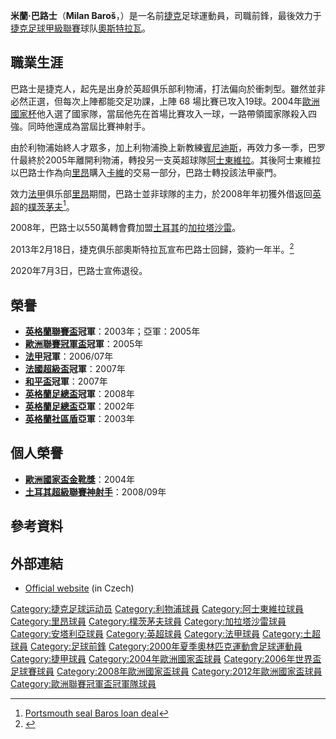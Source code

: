 {{noteTA
|G1=liverpoolfc
|G2=uefa
|G3=football
|G4=EPL
|G5=法甲
|T=zh:米兰·巴罗什;zh-hans:米兰·巴罗什;zh-hk:米蘭·巴路士;zh-tw:米蘭·巴羅什;
|1=zh:巴罗什;zh-hans:巴罗什;zh-hk:巴路士;zh-tw:巴羅什;
|2=zh-hans:奥斯特拉瓦;zh-hk:奧斯泰華;zh-tw:奧斯特拉瓦;
|3=zh-hans:博莱斯拉夫;zh-hant:博萊斯拉夫;zh-hk:波利斯拉夫;
}}
{{Football player infobox
| playername= 米蘭·巴路士<br />''Milan Baroš''
| image = Milan Baroš3, FCB-SLAVIA 30092018.jpg
| alt = Photograph of a player in a white football kit standing on grass
| image_size = 240
| fullname            = Milan Baroš<ref name="Hugman2008-09">{{Cite book
 | editor-first = Barry J.
 | editor-last = Hugman
 | title = The PFA Footballers' Who's Who 2008–09
 | year = 2008
 | publisher = Mainstream Publishing
 | isbn = 978-1-84596-324-8
 | page = 38 }}</ref>
| birth_date          = {{Birth date and age|df=y|1981|10|28}}<ref name="Hugman2008-09"/>
| birth_place         = [[捷克斯洛伐克|捷克斯洛伐克]][[瓦拉什斯凱梅濟日奇|瓦拉什斯凱梅濟日奇]]
| height              = {{convert|1.82|m|abbr=on}}<ref>{{cite web |url=http://www.fkmb.eu/club/hrac.php?s=2016&=1&p=718 |title=存档副本 |accessdate=2016-06-07 |deadurl=yes |archiveurl=https://web.archive.org/web/20160624031507/http://www.fkmb.eu/club/hrac.php?s=2016&=1&p=718 |archivedate=2016-06-24 }}</ref>
| nickname = Bari、Mills、<br />Tropican Brunette 
| currentclub = 
| position = [[前鋒_(足球)|前鋒]]
| youthyears1         = 1987–1991 |youthclubs1 = Vigantice
| youthyears2         = 1991–1993 |youthclubs2 = Rožnov p. Radhoštěm
| youthyears3         = 1993–1998 |youthclubs3 = [[奧斯特拉瓦巴尼克足球俱樂部|奧斯特拉瓦]]
| years1              = 1998–2001 |clubs1      = [[奧斯特拉瓦巴尼克足球俱樂部|奧斯特拉瓦]]    |caps1 = 76 |goals1 = 23
| years2              = 2002–2005 |clubs2      = [[利物浦足球俱乐部|利物浦]]                  |caps2 = 68 |goals2 = 19
| years3              = 2005–2007 |clubs3      = [[阿士東維拉足球俱樂部|阿士東維拉]]          |caps3 = 42 |goals3 = 9
| years4              = 2007–2008 |clubs4      = [[里昂足球俱樂部|里昂]]                      |caps4 = 24 |goals4 = 7
| years5              = 2008       |clubs5      = → [[朴茨茅斯足球俱乐部|樸茨茅夫]]           |caps5 = 12 |goals5 = 0
| years6              = 2008–2013 |clubs6      = [[加拉塔沙雷|加拉塔沙雷]]                               |caps6 = 93 |goals6 = 48
| years7              = 2013       |clubs7      = [[奧斯特拉瓦巴尼克足球俱樂部|奧斯特拉瓦]]    |caps7 = 12 |goals7 = 5
| years8              = 2013–2014 |clubs8      = {{le|安塔利亚足球俱乐部|Antalyaspor|安塔利亚}}              |caps8 = 13 |goals8 = 2
| years9              = 2014–2015 |clubs9 = [[奧斯特拉瓦巴尼克足球俱樂部|奧斯特拉瓦]]          |caps9 = 11 |goals9 = 2
| years10             = 2015–2016     |clubs10 = [[博莱斯拉夫足球俱乐部|博莱斯拉夫]]   |caps10 = 21 |goals10 = 6
| years11 = 2016–2017
| clubs11 = [[利貝雷茨足球俱樂部|利貝雷茨]]
| caps11 = 24
| goals11 = 5
| years12 = 2017–2020
| clubs12 = [[奧斯特拉瓦巴尼克足球俱樂部|奧斯特拉瓦]]
| caps12 = 58
| goals12 = 16
| totalcaps = 454
| totalgoals = 141
| nationalyears1      = 1996–1997 |nationalteam1 = 捷克U15                            |nationalcaps1 = 7 |nationalgoals1 = 3
| nationalyears2      = 1997–1998 |nationalteam2 = 捷克U16                            |nationalcaps2 = 5 |nationalgoals2 = 1
| nationalyears3      = 1998       |nationalteam3 = 捷克U17                            |nationalcaps3 = 4 |nationalgoals3 = 1
| nationalyears4      = 1998–2000 |nationalteam4 = 捷克U18                            |nationalcaps4 = 19|nationalgoals4 = 5
| nationalyears5      = 1999–2002 |nationalteam5 = [[捷克21歲以下國家足球隊|捷克U21]] |nationalcaps5 = 19 |nationalgoals5 = 9
| nationalyears6      = 2001–2012 |nationalteam6 = [[捷克國家足球隊|捷克]]                         |nationalcaps6 = 93 |nationalgoals6 = 41
|club-update = 2015年4月5日
}}

'''米蘭·巴路士'''（'''Milan Baroš'''，{{bd|1981年|10月28日|catidx=Baros, Milan}}）是一名前[[捷克|捷克]]足球運動員，司職前鋒，最後效力于[[捷克足球甲級聯賽|捷克足球甲級聯賽]]球队[[奧斯特拉瓦巴尼克足球俱樂部|奧斯特拉瓦]]。

==職業生涯==

巴路士是捷克人，起先是出身於英超俱乐部利物浦，打法偏向於衝刺型。雖然並非必然正選，但每次上陣都能交足功課，上陣 68 場比賽已攻入19球。2004年[[歐洲國家杯|歐洲國家杯]]他入選了國家隊，當屆他先在首場比賽攻入一球，一路帶領國家隊殺入四強。同時他還成為當屆比賽神射手。

由於利物浦始終人才眾多，加上利物浦換上新教練[[拉法埃尔·贝尼特斯|賓尼迪斯]]，再效力多一季，巴罗什最終於2005年離開利物浦，轉投另一支英超球隊[[阿士東維拉|阿士東維拉]]。其後阿士東維拉以巴路士作為向[[里昂足球俱樂部|里昂]]購入[[約翰·卡魯|卡維]]的交易一部分，巴路士轉投該法甲豪門。

效力[[法甲|法甲]]俱乐部[[里昂足球俱樂部|里昂]]期間，巴路士並非球隊的主力，於2008年年初獲外借返回[[英格蘭足球超級聯賽|英超]]的[[朴茨茅斯足球俱乐部|樸茨茅夫]]<ref>[http://news.bbc.co.uk/sport2/hi/football/teams/p/portsmouth/7207454.stm Portsmouth seal Baros loan deal]</ref>。

2008年，巴路士以550萬轉會費加盟[[土耳其|土耳其]]的[[加拉塔沙雷|加拉塔沙雷]]。

2013年2月18日，捷克俱乐部奧斯特拉瓦宣布巴路士回歸，簽約一年半。<ref>{{cite web|title=Milan Baros leaves Galatasaray for Czech Republic's Banik Ostrava|url=http://sportsillustrated.cnn.com/soccer/news/20130218/milan-baros-czech-republic-galatasaray.ap/|work=Associated Press|publisher=Sports Illustrated|accessdate=12 January 2014}}</ref>

2020年7月3日，巴路士宣佈退役。

== 榮譽 ==
* '''[[英格蘭聯賽盃|英格蘭聯賽盃]]冠軍'''：2003年；亞軍：2005年
* '''[[歐洲聯賽冠軍盃|歐洲聯賽冠軍盃]]冠軍'''：2005年
* '''[[法國甲組足球聯賽|法甲]]冠軍'''：2006/07年
* '''[[法國超級盃|法國超級盃]]冠軍'''：2007年
* '''[[和平盃|和平盃]]冠軍'''：2007年
* '''[[英格蘭足總盃|英格蘭足總盃]]冠軍'''：2008年
* '''[[英格蘭足總盃|英格蘭足總盃]]亞軍'''：2002年
* '''[[英格蘭社區盾|英格蘭社區盾]]亞軍'''：2003年

== 個人榮譽 ==
* '''[[歐洲國家盃金靴獎|歐洲國家盃金靴獎]]'''：2004年
* '''[[土耳其超級聯賽神射手|土耳其超級聯賽神射手]]'''：2008/09年

== 參考資料 ==
<div class="references-small">
<references />
</div>

== 外部連結 ==
* [http://www.milanbaros.cz/ Official website] (in Czech)

{{2004年欧洲足球锦标赛捷克参赛名单}}
{{2006年世界杯足球赛捷克参赛名单}}
{{2008年欧洲足球锦标赛捷克参赛名单}}

{{Authority control}}
{{DEFAULTSORT:Baros, Milan}}

[[Category:捷克足球运动员|Category:捷克足球运动员]]
[[Category:利物浦球員|Category:利物浦球員]]
[[Category:阿士東維拉球員|Category:阿士東維拉球員]]
[[Category:里昂球員|Category:里昂球員]]
[[Category:樸茨茅夫球員|Category:樸茨茅夫球員]]
[[Category:加拉塔沙雷球員|Category:加拉塔沙雷球員]]
[[Category:安塔利亞球員|Category:安塔利亞球員]]
[[Category:英超球員|Category:英超球員]]
[[Category:法甲球員|Category:法甲球員]]
[[Category:土超球員|Category:土超球員]]
[[Category:足球前鋒|Category:足球前鋒]]
[[Category:2000年夏季奧林匹克運動會足球運動員|Category:2000年夏季奧林匹克運動會足球運動員]]
[[Category:捷甲球員|Category:捷甲球員]]
[[Category:2004年歐洲國家盃球員|Category:2004年歐洲國家盃球員]]
[[Category:2006年世界盃足球賽球員|Category:2006年世界盃足球賽球員]]
[[Category:2008年歐洲國家盃球員|Category:2008年歐洲國家盃球員]]
[[Category:2012年歐洲國家盃球員|Category:2012年歐洲國家盃球員]]
[[Category:歐洲聯賽冠軍盃冠軍隊球員|Category:歐洲聯賽冠軍盃冠軍隊球員]]